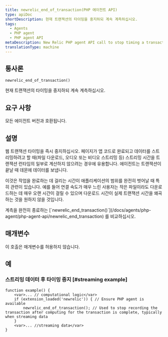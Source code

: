 ```yaml
---
title: newrelic_end_of_transaction(PHP 에이전트 API)
type: apiDoc
shortDescription: 현재 트랜잭션의 타이밍을 중지하되 계속 계측하십시오.
tags:
  - Agents
  - PHP agent
  - PHP agent API
metaDescription: New Relic PHP agent API call to stop timing a transaction (but continue instrumenting it). Useful for streamed data.
translationType: machine
---
```


## 통사론

```
newrelic_end_of_transaction()
```

현재 트랜잭션의 타이밍을 중지하되 계속 계측하십시오.

## 요구 사항

모든 에이전트 버전과 호환됩니다.

## 설명

웹 트랜잭션 타이밍을 즉시 중지하십시오. 페이지가 앱 코드로 완료되고 데이터를 스트리밍하려고 할 때(파일 다운로드, 오디오 또는 비디오 스트리밍 등) 스트리밍 시간을 트랜잭션 런타임의 일부로 계산하지 않으려는 경우에 유용합니다. 에이전트는 트랜잭션이 끝날 때 데몬에 데이터를 보냅니다.

이것은 작업을 완료하는 데 걸리는 시간이 애플리케이션의 범위를 완전히 벗어날 때 특히 관련이 있습니다. 예를 들어 연결 속도가 매우 느린 사용자는 작은 파일이라도 다운로드하는 데 매우 오랜 시간이 걸릴 수 있으며 다운로드 시간이 실제 트랜잭션 시간을 왜곡하는 것을 원하지 않을 것입니다.

<Callout variant="tip">
  계측을 완전히 종료하는 [`newrelic_end_transaction()`](/docs/agents/php-agent/php-agent-api/newrelic_end_transaction) 를 비교하십시오.
</Callout>

## 매개변수

이 호출은 매개변수를 허용하지 않습니다.

## 예

### 스트리밍 데이터 후 타이밍 중지 \[#streaming example]

```
function example() { 
    <var>... // computational logic</var>
    if (extension_loaded('newrelic')) { // Ensure PHP agent is available
        newrelic_end_of_transaction(); // Used to stop recording the transaction after computing for the transaction is complete, typically when streaming data 
    }
    <var>... //streaming data</var>
}
```